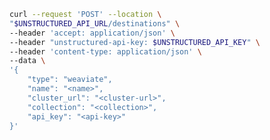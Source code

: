```bash REST (Create)
curl --request 'POST' --location \
"$UNSTRUCTURED_API_URL/destinations" \
--header 'accept: application/json' \
--header "unstructured-api-key: $UNSTRUCTURED_API_KEY" \
--header 'content-type: application/json' \
--data \
'{
    "type": "weaviate",
    "name": "<name>",
    "cluster_url": "<cluster-url>",
    "collection": "<collection>",
    "api_key": "<api-key>"
}'
```